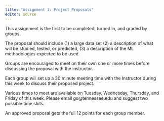 ```yaml
---
title: "Assignment 3: Project Proposals"
editor: source
---
```


This assignment is the first to be completed, turned in, and graded by groups.

The proposal should include (1) a large data set (2) a description of what will be studied, tested, or predicted, (3) a description of the ML methodologies expected to be used.

Groups are encouraged to meet on their own one or more times before discussing the proposal with the instructor.

Each group will set up a 30 minute meeting time with the Instructor during this week to discuss their proposed project.

Various times to meet are available on Tuesday, Wednesday, Thursday, and Friday of this week. Please email go@tennessee.edu and suggest two possible time slots.

An approved proposal gets the full 12 points for each group member.
